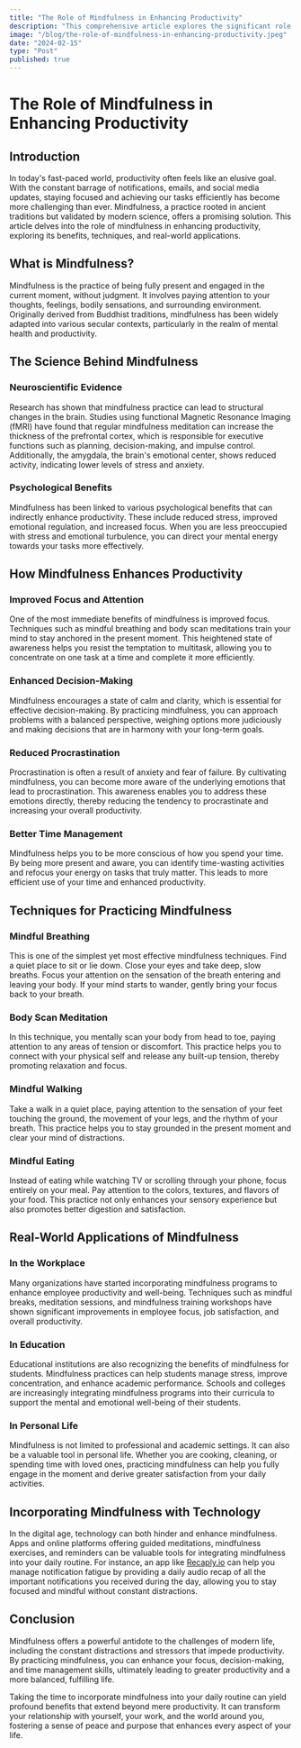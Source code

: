 ```yaml
---
title: "The Role of Mindfulness in Enhancing Productivity"
description: "This comprehensive article explores the significant role mindfulness plays in enhancing productivity, backed by scientific research and real-world applications. Mindfulness, defined as the practice of being fully present without judgment, offers psychological and neurological benefits that improve focus, emotional regulation, and decision-making. The article provides practical mindfulness techniques, such as mindful breathing and body scan meditation, and demonstrates their applicability in workplaces, educational settings, and personal life. It also highlights how technology, like [Recaply.io](https://Recaply.io), can aid mindfulness by combating notification fatigue. Ultimately, mindfulness not only boosts productivity but also enriches one's overall quality of life."
image: "/blog/the-role-of-mindfulness-in-enhancing-productivity.jpeg"
date: "2024-02-15"
type: "Post"
published: true
---
```


# The Role of Mindfulness in Enhancing Productivity

## Introduction

In today's fast-paced world, productivity often feels like an elusive goal. With the constant barrage of notifications, emails, and social media updates, staying focused and achieving our tasks efficiently has become more challenging than ever. Mindfulness, a practice rooted in ancient traditions but validated by modern science, offers a promising solution. This article delves into the role of mindfulness in enhancing productivity, exploring its benefits, techniques, and real-world applications.

## What is Mindfulness?

Mindfulness is the practice of being fully present and engaged in the current moment, without judgment. It involves paying attention to your thoughts, feelings, bodily sensations, and surrounding environment. Originally derived from Buddhist traditions, mindfulness has been widely adapted into various secular contexts, particularly in the realm of mental health and productivity.

## The Science Behind Mindfulness

### Neuroscientific Evidence

Research has shown that mindfulness practice can lead to structural changes in the brain. Studies using functional Magnetic Resonance Imaging (fMRI) have found that regular mindfulness meditation can increase the thickness of the prefrontal cortex, which is responsible for executive functions such as planning, decision-making, and impulse control. Additionally, the amygdala, the brain's emotional center, shows reduced activity, indicating lower levels of stress and anxiety.

### Psychological Benefits

Mindfulness has been linked to various psychological benefits that can indirectly enhance productivity. These include reduced stress, improved emotional regulation, and increased focus. When you are less preoccupied with stress and emotional turbulence, you can direct your mental energy towards your tasks more effectively.

## How Mindfulness Enhances Productivity

### Improved Focus and Attention

One of the most immediate benefits of mindfulness is improved focus. Techniques such as mindful breathing and body scan meditations train your mind to stay anchored in the present moment. This heightened state of awareness helps you resist the temptation to multitask, allowing you to concentrate on one task at a time and complete it more efficiently.

### Enhanced Decision-Making

Mindfulness encourages a state of calm and clarity, which is essential for effective decision-making. By practicing mindfulness, you can approach problems with a balanced perspective, weighing options more judiciously and making decisions that are in harmony with your long-term goals.

### Reduced Procrastination

Procrastination is often a result of anxiety and fear of failure. By cultivating mindfulness, you can become more aware of the underlying emotions that lead to procrastination. This awareness enables you to address these emotions directly, thereby reducing the tendency to procrastinate and increasing your overall productivity.

### Better Time Management

Mindfulness helps you to be more conscious of how you spend your time. By being more present and aware, you can identify time-wasting activities and refocus your energy on tasks that truly matter. This leads to more efficient use of your time and enhanced productivity.

## Techniques for Practicing Mindfulness

### Mindful Breathing

This is one of the simplest yet most effective mindfulness techniques. Find a quiet place to sit or lie down. Close your eyes and take deep, slow breaths. Focus your attention on the sensation of the breath entering and leaving your body. If your mind starts to wander, gently bring your focus back to your breath.

### Body Scan Meditation

In this technique, you mentally scan your body from head to toe, paying attention to any areas of tension or discomfort. This practice helps you to connect with your physical self and release any built-up tension, thereby promoting relaxation and focus.

### Mindful Walking

Take a walk in a quiet place, paying attention to the sensation of your feet touching the ground, the movement of your legs, and the rhythm of your breath. This practice helps you to stay grounded in the present moment and clear your mind of distractions.

### Mindful Eating

Instead of eating while watching TV or scrolling through your phone, focus entirely on your meal. Pay attention to the colors, textures, and flavors of your food. This practice not only enhances your sensory experience but also promotes better digestion and satisfaction.

## Real-World Applications of Mindfulness

### In the Workplace

Many organizations have started incorporating mindfulness programs to enhance employee productivity and well-being. Techniques such as mindful breaks, meditation sessions, and mindfulness training workshops have shown significant improvements in employee focus, job satisfaction, and overall productivity.

### In Education

Educational institutions are also recognizing the benefits of mindfulness for students. Mindfulness practices can help students manage stress, improve concentration, and enhance academic performance. Schools and colleges are increasingly integrating mindfulness programs into their curricula to support the mental and emotional well-being of their students.

### In Personal Life

Mindfulness is not limited to professional and academic settings. It can also be a valuable tool in personal life. Whether you are cooking, cleaning, or spending time with loved ones, practicing mindfulness can help you fully engage in the moment and derive greater satisfaction from your daily activities.

## Incorporating Mindfulness with Technology

In the digital age, technology can both hinder and enhance mindfulness. Apps and online platforms offering guided meditations, mindfulness exercises, and reminders can be valuable tools for integrating mindfulness into your daily routine. For instance, an app like [Recaply.io](https://Recaply.io) can help you manage notification fatigue by providing a daily audio recap of all the important notifications you received during the day, allowing you to stay focused and mindful without constant distractions.

## Conclusion

Mindfulness offers a powerful antidote to the challenges of modern life, including the constant distractions and stressors that impede productivity. By practicing mindfulness, you can enhance your focus, decision-making, and time management skills, ultimately leading to greater productivity and a more balanced, fulfilling life.

Taking the time to incorporate mindfulness into your daily routine can yield profound benefits that extend beyond mere productivity. It can transform your relationship with yourself, your work, and the world around you, fostering a sense of peace and purpose that enhances every aspect of your life.